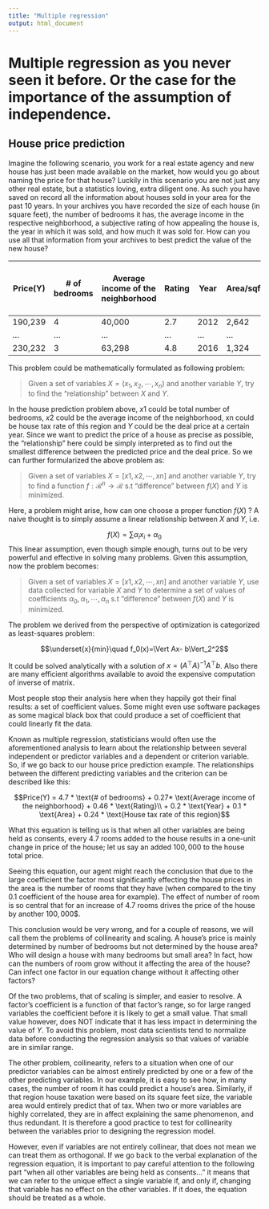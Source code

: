 ```yaml
---
title: "Multiple regression"
output: html_document
---
```

# Multiple regression as you never seen it before. Or the case for the importance of the assumption of independence.
 
## House price prediction

Imagine the following scenario, you work for a real estate agency and new house has just been made available on the market, how would you go about naming the price for that house? Luckily in this scenario you are not just any other real estate, but a statistics loving, extra diligent one. As such you have saved on record all the information about houses sold in your area for the past $10$ years. In your archives you have recorded the size of each house (in square feet), the number of bedrooms it has, the average income in the respective neighborhood, a subjective rating of how appealing the house is, the year in which it was sold, and how much it was sold for. How can you use all that information from your archives to best predict the value of the new house?

Price(Y)	| # of bedrooms	| Average income of the neighborhood	| Rating	| Year	| Area/sqf	| …	| House tax rate of this region
----------|---------------|-------------------------------------|---------|-------|-----------------|---|------------------------------
190,239	| 4	| 40,000	| 2.7	| 2012	| 2,642 | ... | 1.08%
…	| …	| …	| …	| …	| …	| …	| …
230,232	| 3	| 63,298	| 4.8	| 2016	| 1,324| ... | 2.01%

This problem could be mathematically formulated as following problem:

> Given a set of variables $X = (x_1, x_2, \cdots , x_n)$ and another variable $Y$, try to find the “relationship” between $X$ and $Y$.

In the house prediction problem above, $x1$ could be total number of bedrooms, $x2$ could be the average income of the neighborhood, xn could be house tax rate of this region and $Y$ could be the deal price at a certain year. Since we want to predict the price of a house as precise as possible, the “relationship” here could be simply interpreted as to find out the smallest difference between the predicted price and the deal price. So we can further formularized the above problem as:

> Given a set of variables $X = [x1, x2, \cdots , xn]$ and another variable $Y$, try to find a function $f:\mathcal{R}^n \rightarrow \mathcal{R}$ s.t “difference” between $f(X)$ and $Y$ is minimized.

Here, a problem might arise, how can one choose a proper function $f(X)$ ? A naive thought is to simply assume a linear relationship between $X$ and $Y$, i.e.

$$ f(X)=\sum{}{}\alpha_i x_i+ \alpha_0 $$
This linear assumption, even though simple enough, turns out to be very powerful and effective in solving many problems. Given this assumption, now the problem becomes:

> Given a set of variables $X = [x1, x2, \cdots , xn]$ and another variable $Y$, use data collected for variable $X$ and $Y$ to determine a set of values of coefficients $\alpha_0, \alpha_1, \cdots , \alpha_n$ s.t “difference” between $f(X)$ and $Y$ is minimized.

The problem we derived from the perspective of optimization is categorized as least-squares problem:

$$\underset{x}{min}\quad f_0(x)=\Vert Ax- b\Vert_2^2$$

It could be solved analytically with a solution of $x= (A^{\top}A)^{-1} A^{\top} b$. Also there are many efficient algorithms available to avoid the expensive computation of inverse of matrix.

Most people stop their analysis here when they happily got their final results: a set of coefficient values. Some might even use software packages as some magical black box that could produce a set of coefficient that could linearly fit the data. 

Known as multiple regression, statisticians would often use the aforementioned analysis to learn about the relationship between several independent or predictor variables and a dependent or criterion variable. So, if we go back to our house price prediction example. The relationships between the different predicting variables and the criterion can be described like this:

$$Price(Y) = 4.7 * \text{# of bedrooms} + 0.27* \text{Average income of the neighborhood} + 0.46 * \text{Rating}\\ + 0.2 * \text{Year} + 0.1 * \text{Area} + 0.24 * \text{House tax rate of this region}$$

What this equation is telling us is that when all other variables are being held as consents, every $4.7$ rooms added to the house results in a one-unit change in price of the house; let us say an added $100,000$ to the house total price.

Seeing this equation, our agent might reach the conclusion that due to the large coefficient the factor most significantly effecting the house prices in the area is the number of rooms that they have (when compared to the tiny $0.1$ coefficient of the house area for example). The effect of number of room is so central that for an increase of $4.7$ rooms drives the price of the house by another $100,000\$$.

This conclusion would be very wrong, and for a couple of reasons, we will call them the problems of collinearity and scaling. A house’s price is mainly determined by number of bedrooms but not determined by the house area? Who will design a house with many bedrooms but small area? In fact, how can the numbers of room grow without it affecting the area of the house? Can infect one factor in our equation change without it affecting other factors?

Of the two problems, that of scaling is simpler, and easier to resolve. A factor’s coefficient is a function of that factor’s range, so for large ranged variables the coefficient before it is likely to get a small value. That small value however, does NOT indicate that it has less impact in determining the value of $Y$. To avoid this problem, most data scientists tend to normalize data before conducting the regression analysis so that values of variable are in similar range.

The other problem, collinearity, refers to a situation when one of our predictor variables can be almost entirely predicted by one or a few of the other predicting variables. In our example, it is easy to see how, in many cases, the number of room it has could predict a house’s area. Similarly, if that region house taxation were based on its square feet size, the variable area would entirely predict that of tax. When two or more variables are highly correlated, they are in affect explaining the same phenomenon, and thus redundant. It is therefore a good practice to test for collinearity between the variables prior to designing the regression model.

However, even if variables are not entirely collinear, that does not mean we can treat them as orthogonal. If we go back to the verbal explanation of the regression equation, it is important to pay careful attention to the following part “when all other variables are being held as consents…” it means that we can refer to the unique effect a single variable if, and only if, changing that variable has no effect on the other variables. If it does, the equation should be treated as a whole.
